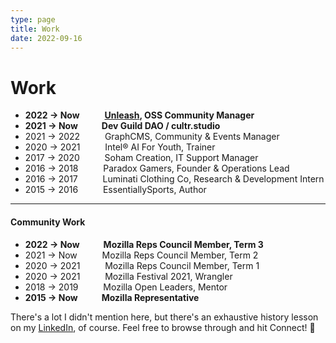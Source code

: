 ```yaml
---
type: page
title: Work
date: 2022-09-16
---
```


# Work

- **2022 → Now**  &emsp; &emsp; **[Unleash](https://www.getunleash.io?utm_source=website&utm_medium=pransh), OSS Community Manager**
- **2021 → Now  &emsp; &emsp; Dev Guild DAO / cultr.studio**
- 2021 → 2022 &emsp; &emsp; GraphCMS, Community & Events Manager
- 2020 → 2021 &emsp; &emsp; Intel® AI For Youth, Trainer
- 2017 → 2020 &emsp; &emsp; Soham Creation, IT Support Manager
- 2016 → 2018 &emsp; &emsp; Paradox Gamers, Founder & Operations Lead
- 2016 → 2017 &emsp; &emsp; Luminati Clothing Co, Research & Development Intern
- 2015 → 2016 &emsp; &emsp; EssentiallySports, Author

---

#### Community Work

- **2022 → Now  &emsp; &emsp; Mozilla Reps Council Member, Term 3**
- 2021 → Now  &emsp; &emsp; Mozilla Reps Council Member, Term 2
- 2020 → 2021 &emsp; &emsp; Mozilla Reps Council Member, Term 1
- 2020 → 2021 &emsp; &emsp; Mozilla Festival 2021, Wrangler
- 2018 → 2019 &emsp; &emsp; Mozilla Open Leaders, Mentor
- **2015 → Now  &emsp; &emsp; Mozilla Representative**

There's a lot I didn't mention here, but there's an exhaustive history lesson on my [LinkedIn](https://linkedin.com/in/pransh15), of course. Feel free to browse through and hit Connect! 🤝
